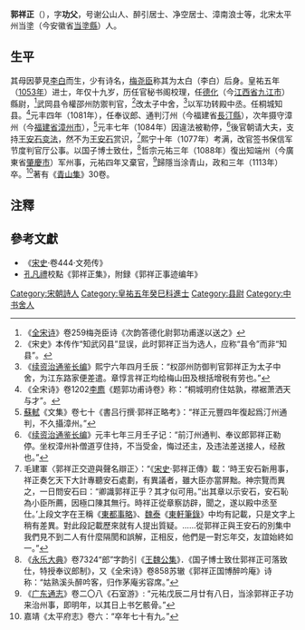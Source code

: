 '''郭祥正'''（{{bd|1035年||1113年||catIdx=K}}），字'''功父'''，号谢公山人、醉引居士、净空居士、漳南浪士等，北宋太平州当塗（今安徽省[[当塗縣|当塗縣]]）人。

==生平==
其母因夢見[[李白|李白]]而生，少有诗名，[[梅尧臣|梅尧臣]]称其为太白（李白）后身。皇祐五年（[[1053年|1053年]]）进士，年仅十九岁，历任官秘书阁校理，任[[德化|德化]]（今[[江西省|江西省]][[九江市|九江市]]）縣尉，<ref>《[[全宋诗|全宋诗]]》卷259梅尧臣诗《次韵答德化尉郭功甫遂以送之》</ref>武岡县令權邵州防禦判官，<ref>《宋史》本传作“知武冈县”显误，此时郭祥正当为选人，应称“县令”而非“知县”。</ref>改太子中舍，<ref>《[[续资治通鉴长编|续资治通鉴长编]]》熙宁六年四月壬辰：“权邵州防御判官郭祥正为太子中舍，为江东路家便差遣。章惇言祥正均给梅山田及根括增税有劳也。”</ref>以军功转殿中丞。任桐城知县。<ref>《全宋诗》卷1202[[李廌|李廌]]《题郭功甫诗卷》称：“桐城明府住姑孰，襟裾萧洒天与才”。</ref>元丰四年（1081年），任奉议郎、通判汀州（今福建省[[長汀縣|長汀縣]]），次年摄守漳州（今[[福建省|福建省]][[漳州市|漳州市]]），<ref>[[蘇軾|蘇軾]]《文集》卷七十《書吕行撰·郭祥正略考》：“祥正元豐四年復起爲汀州通判，不久攝漳州。”</ref>元丰七年（1084年）因違法被勒停，<ref>《[[续资治通鉴长编|续资治通鉴长编]]》元丰七年三月壬子记：“前汀州通判、奉议郎郭祥正勒停。坐权漳州补僧道亨住持，不当受金，悔过还主，及违法差送接人，经赦也。”</ref>後官朝请大夫，支持[[王安石变法|王安石变法]]，然不为[[王安石|王安石]]赏识，<ref>毛建軍〈郭祥正交遊與聲名辯正〉：“《[[宋史|宋史]]·郭祥正傳》載：‘時王安石新用事，祥正奏乞天下大計專聽安石處劃，有異議者，雖大臣亦當屏黜。神宗覽而異之，一日問安石曰：“卿識郭祥正乎？其才似可用。”出其章以示安石，安石恥為小臣所薦，因極口陳其無行。時祥正從章察訪辟，聞之，遂以殿中丞至仕。’上段文字在王稱《[[東都事略|東都事略]]》、[[魏泰|魏泰]]《[[東軒筆錄|東軒筆錄]]》中均有記載，只是文字上稍有差異。對此段記載歷來就有人提出質疑。……從郭祥正與王安石的別集中我們見不到二人有什麼隔閡和誤解，正相反，他們是一對忘年交，友誼始終如一。”</ref>熙宁十年（1077年）考满，改官签书保信军节度判官厅公事。以国子博士致仕，<ref>《[[永乐大典|永乐大典]]》卷7324“郎”字韵引《[[王魏公集|王魏公集]]》．《国子博士致仕郭祥正可落致仕，特授奉议郎制》，又《全宋诗》卷858苏辙《郭祥正国博醉吟庵》诗称：“姑熟溪头醉吟客，归作茅庵劣容席。”</ref>哲宗元祐三年（1088年）復出知端州（今廣東省[[肇慶市|肇慶市]]）军州事，元祐四年又棄官，<ref>《[[广东通志|广东通志]]》卷二〇八《石室游》: “元祐戊辰二月廿有八日，当涂郭祥正子功来治州事，即明年，以其日上书乞骸骨。”</ref>歸隱当涂青山，政和三年（1113年）卒。<ref>嘉靖《太平府志》卷六：“卒年七十有九。”</ref>著有《[[青山集|青山集]]》30卷。

==注釋==
{{reflist|2}}

==參考文獻==
*《[[宋史|宋史]]·卷444·文苑传》
* [[孔凡禮|孔凡禮]]校點《郭祥正集》，附録《郭祥正事迹编年》

[[Category:宋朝詩人|Category:宋朝詩人]]
[[Category:皇祐五年癸巳科進士|Category:皇祐五年癸巳科進士]]
[[Category:县尉|Category:县尉]]
[[Category:中书舍人|Category:中书舍人]]